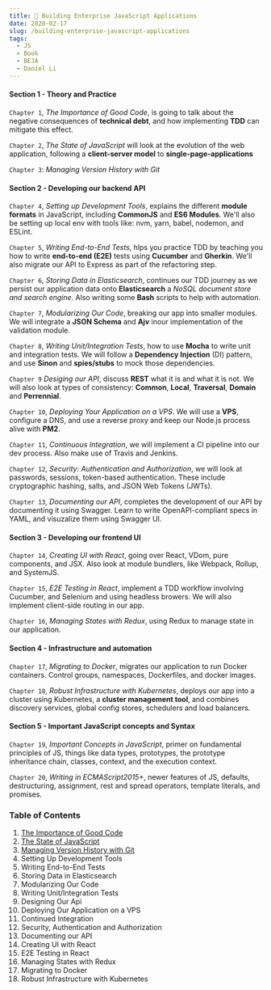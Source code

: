 ```yaml
---
title: 📑 Building Enterprise JavaScript Applications
date: 2020-02-17
slug: /building-enterprise-javascript-applications
tags:
  - JS
  - Book
  - BEJA
  - Daniel Li
---
```

#### Section 1 - Theory and Practice

`Chapter 1`, *The Importance of Good Code*, is going to talk about the negative consequences of **technical debt**, and how implementing **TDD** can mitigate this effect.

`Chapter 2`, *The State of JavaScript* will look at the evolution of the web application, following a **client-server model** to **single-page-applications**

`Chapter 3`: *Managing Version History with Git*

#### Section 2 - Developing our backend API

`Chapter 4`, *Setting up Development Tools*, explains the different **module formats** in JavaScript, including **CommonJS** and **ES6 Modules**. We'll also be setting up local env with tools like: nvm, yarn, babel, nodemon, and ESLint.

`Chapter 5`, *Writing End-to-End Tests*, hlps you practice TDD by teaching you how to write **end-to-end (E2E)** tests using **Cucumber** and **Gherkin**. We'll also migrate our API to Express as part of the refactoring step.  

`Chapter 6`, *Storing Data in Elasticsearch*, continues our TDD journey as we persist our application data onto **Elasticsearch** a *NoSQL document store and search engine*. Also writing some **Bash** scripts to help with automation.

`Chapter 7`, *Modularizing Our Code*, breaking our app into smaller modules. We will integrate a **JSON Schema** and **Ajv** inour implementation of the validation module.

`Chapter 8`, *Writing Unit/Integration Tests*, how to use **Mocha** to write unit and integration tests. We will follow a **Dependency Injection** (DI) pattern, and use **Sinon** and **spies/stubs** to mock those dependencies.

`Chapter 9` *Desiging our API*, discuss **REST** what it is and what it is not. We will also look at types of consistency: **Common**, **Local**, **Traversal**, **Domain** and **Perrennial**.

`Chapter 10`, *Deploying Your Application on a VPS*. We will use a **VPS**, configure a DNS, and use a reverse proxy and keep our Node.js process alive with **PM2**.

`Chapter 11`, *Continuous Integration*, we will implement a CI pipeline into our dev process. Also make use of Travis and Jenkins.

`Chapter 12`, *Security: Authentication and Authorization*, we will look at passwords, sessions, token-based authentication. These include cryptographic hashing, salts, and JSON Web Tokens (JWTs).

`Chapter 13`, *Documenting our API*, completes the development of our API by documenting it using Swagger. Learn to write OpenAPI-compliant specs in YAML, and visuzalize them using Swagger UI.

#### Section 3 - Developing our frontend UI

`Chapter 14`, *Creating UI with React*, going over React, VDom, pure components, and JSX. Also look at module bundlers, like Webpack, Rollup, and SystemJS.

`Chapter 15`, *E2E Testing in React*, implement a TDD workflow involving Cucumber, and Selenium and using headless browers. We will also implement client-side routing in our app.

`Chapter 16`, *Managing States with Redux*, using Redux to manage state in our application.

#### Section 4 - Infrastructure and automation

`Chapter 17`, *Migrating to Docker*, migrates our application to run Docker containers. Control groups, namespaces, Dockerfiles, and docker images.

`Chapter 18`, *Robust Infrastructure with Kubernetes*, deploys our app into a cluster using Kubernetes, a **cluster management tool**, and combines discovery services, global config stores, schedulers and load balancers.

#### Section 5 - Important JavaScript concepts and Syntax

`Chapter 19`, *Important Concepts in JavaScript*, primer on fundamental principles of JS, things like data types, prototypes, the prototype inheritance chain, classes, context, and the execution context.

`Chapter 20`, *Writing in ECMAScript2015+*, newer features of JS, defaults, destructuring, assignment, rest and spread operators, template literals, and promises.

### Table of Contents
1. [The Importance of Good Code](/the-importance-of-good-code)
2. [The State of JavaScript](/the-state-of-javascript)
3. [Managing Version History with Git](/managing-version-history-with-git)
4. Setting Up Development Tools
5. Writing End-to-End Tests
6. Storing Data in Elasticsearch
7. Modularizing Our Code
8. Writing Unit/Integration Tests
9. Designing Our Api
10. Deploying Our Application on a VPS 
11. Continued Integration
12. Security, Authentication and Authorization
13. Documenting our API
14. Creating UI with React 
15. E2E Testing in React 
16. Managing States with Redux
17. Migrating to Docker
18. Robust Infrastructure with Kubernetes
